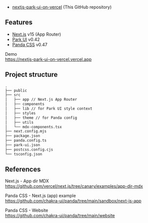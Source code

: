 - [nextjs-park-ui-on-vercel] (This GitHub repository)

## Features

- [Next.js] v15 (App Router)
- [Park UI] v0.42
- [Panda CSS] v0.47

Demo  
https://nextjs-park-ui-on-vercel.vercel.app

## Project structure

```txt
.
├── public
├── src
│   ├── app // Next.js App Router 
│   ├── components
│   ├── lib // for Park UI style context
│   ├── styles
│   ├── theme // for Panda config
│   ├── utils
│   └── mdx-components.tsx
├── next.config.mjs
├── package.json
├── panda.config.ts
├── park-ui.json
├── postcss.config.cjs
└── tsconfig.json
```

## References

Next.js - App dir MDX  
https://github.com/vercel/next.js/tree/canary/examples/app-dir-mdx

Panda CSS - Next.js (app) example  
https://github.com/chakra-ui/panda/tree/main/sandbox/next-js-app

Panda CSS - Website  
https://github.com/chakra-ui/panda/tree/main/website

[nextjs-park-ui-on-vercel]: https://github.com/cieloazul310/nextjs-park-ui-on-vercel
[Next.js]: https://nextjs.org/
[Park UI]: https://park-ui.com/
[Ark UI]: https://ark-ui.com/
[Panda CSS]: https://panda-css.com/

